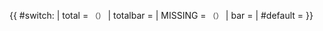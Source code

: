 {{ #switch: {{{arg|}}}
| total = <small>（{{MISSING|data=WikiProject:传统百科全书条目/中国大百科全书/网络版/data.json|arg=total|total|redlinks}}）</small>
| totalbar = {{MISSING|data=WikiProject:传统百科全书条目/中国大百科全书/网络版/data.json|arg=totalbar|total|redlinks}}
| MISSING = <small>（{{MISSING|data=WikiProject:传统百科全书条目/中国大百科全书/网络版/data.json|arg=MISSING|{{{1|}}}|total|redlinks}}）</small>
| bar = {{MISSING|data=WikiProject:传统百科全书条目/中国大百科全书/网络版/data.json|arg=bar|{{{1|}}}|total|redlinks}}
| #default = 
}}